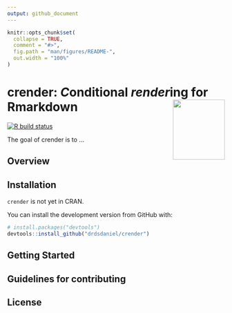 ```yaml
---
output: github_document
---
```


<!-- README.md is generated from README.Rmd. Please edit that file -->

```r
knitr::opts_chunk$set(
  collapse = TRUE,
  comment = "#>",
  fig.path = "man/figures/README-",
  out.width = "100%"
)
```

# crender: *C*onditional *render*ing for Rmarkdown <img src="man/figures/logo.png" align="right" width=120 height=139 alt="" />

<!-- badges: start -->
[![R build status](https://github.com/drdsdaniel/crender/workflows/R-CMD-check/badge.svg)](https://github.com/drdsdaniel/crender/actions)
<!-- badges: end -->

The goal of crender is to ...

## Overview

## Installation

`crender` is not yet in CRAN.
<!-- You can install the released version of crender from [CRAN](https://CRAN.R-project.org) with: -->

<!-- ``` r -->
<!-- install.packages("crender") -->
<!-- ``` -->

You can install the development version from GitHub with:

```r
# install.packages("devtools")
devtools::install_github("drdsdaniel/crender")
```

## Getting Started

## Guidelines for contributing

## License

<!-- Add xaringan support -->

<!-- 
Desarrollar esta función:
---
author: "r crender::cr_toggle('Daniel E. de la Rosa', 'crender core team', only = NULL, cr_dbl = NULL)`"

params:
  html: TRUE
  latex: FALSE
  docx: FALSE
---

Esto hará que el autor sea Daniel en html y crender core team en los demás formatos.
Otra vez puedo utilizar los argumentos only y cr_dbl para controlar el resultado.

Si hay más de dos opciones entonces utiliza la función cr_* que corresponda especificando los formatos necesarios en only.

Ejemplo:

r cr_header('Libraries', only = 'html')`
r cr_header('Packages', only = c('latex', 'docx'))`
r cr_header('Imports', only = 'pptx')
-->


<!-- Falta la función cr_table -->

<!-- Falta la función cr_knit -->

<!-- Exclusive output --- la viñeta que va a explicar el parámetro `only` -->

<!-- Cerrar y abrir el documento está funcionando para este error. -->
<!-- pandoc.exe: proyeccion_demanda_electricidad.utf8.md: openBinaryFile: does not exist (No such file or directory) -->
<!-- Error: pandoc document conversion failed with error 1 -->
<!-- Execution halted -->
<!-- Este es un issue abierto en Rmarkdown, y parece que modificar el yaml lo activa -->
<!-- https://github.com/rstudio/rmarkdown/issues/1268 -->
<!-- SACAR EL html_notebook DEL YAML RESUELVE EL PROBLEMA -->


<!-- Si de verdad puedo poner múltiples rmarkdown::render dentro de la function knit, cual es el plan para rmd.polyglot, entonces tambien puedo hacer que crender cree distintas versiones de un mismo documento. Utilizando ver1...vern en lugar de lang1...langn. La idea básicamente es que pongo tantos lang(ver) en los párametros como idiomas(versiones) del mismo documento quiero. Entonces mientras pueda hacer que la funcion knit ejecute rmarkdown::render tantas veces como estos parámetros haya, intercalandolos 1 a 1, entonces puedo manipular los cr_val, incluso puedo combinar esto con los formatos de documentos, es decir que puedo tener distintas versiones en varios formatos con algunas diferencias en cada uno. En fin, los formatos tienen sentido porque puedo hacer una presentación por ejemplo al mismo tiempo, o porque puedo tener una versión html con elementos interactivos. Las versiones vendrías primero que los idiomas, ya que con las versiones puedo hacer lo de los idiomas. -->

<!-- Tener un parámetro ver_append que haga que las versiones posteriores incluyan las anteriores. Así me evito tener que estar escribiendo más y más versiones las funciones que aplican a más de una versión. -->

<!-- En los parámetros para las versiones me gustaría incluir nombres para las versiones más que verdadero o falso. -->

<!-- A la cr_knit function le pueda pasar un argumento correspondiente al nombre de salida del documento. -->

<!-- cr_switch un valor específico para cada formato(lan/ver). Esto más para el yaml, para el contenido mejor utilizar el argumento cr_only -->

<!-- argumento cr_dbl -> cr2 -->

<!-- usar |!mean(df$x)| para insertar código a ser evaluado. o yo puedo hacer que internamente una funcion como cr_RCode(mean(df$x)) se traduzca en |!mean(df$x)| para luego operar sobre ello.-->

